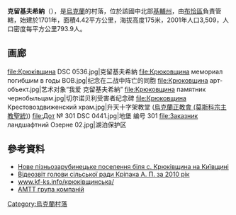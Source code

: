 {{coord|50|22|6|N|30|22|5|E|scale:30000|display=title}}

'''克留基夫希納'''（{{lang-uk|Крюківщина}}），是[[烏克蘭|烏克蘭]]的村落，位於該國中北部[[基輔州|基輔州]]，由[[布恰區|布恰區]]負責管轄，始建於1701年，面積4.42平方公里，海拔高度175米，2001年人口3,509，人口密度每平方公里793.9人。

== 画廊  ==
<gallery widths="180" heights="140" perrow="5" class="center" style="center">
file:Крюківщина DSC 0536.jpg|克留基夫希納
file:Крюковщина мемориал погибшим в годы ВОВ.jpg|纪念在二战中阵亡的同胞
file:Крюковщина арт-объект.jpg|艺术对象“我爱 克留基夫希納”
file:Крюковщина памятник чернобыльцам.jpg|切尔诺贝利受害者纪念碑
file:Крюковщина Крестовоздвиженский храм.jpg|升天十字架教堂 ([[烏克蘭正教會_(莫斯科宗主教聖統)|烏克蘭正教會 (莫斯科宗主教聖統)]])
file:Дот № 301 DSC 0441.jpg|地堡 编号  301
file:Заказник ландшафтний Озерне 02.jpg|湖泊保护区
</gallery>

==參考資料==
* [https://web.archive.org/web/20160809220343/http://barbaricum.org/archaeology/articles/3474119204476492651 Нове пізньозарубинецьке поселення біля с. Крюківщина на Київщині]
* [http://www.youtube.com/watch?v=WBAZE0O_9S8 Відеозвіт голови сільської ради Кріпака А. П. за 2010 рік] {{Wayback|url=http://www.youtube.com/watch?v=WBAZE0O_9S8 |date=20161008025734 }}
* [http://www.kf-ks.info/%D0%BA%D1%80%D1%8E%D0%BA%D1%96%D0%B2%D1%89%D0%B8%D0%BD%D1%81%D1%8C%D0%BA%D0%B0/ www.kf-ks.info/крюківщинська/] {{Wayback|url=http://www.kf-ks.info/%D0%BA%D1%80%D1%8E%D0%BA%D1%96%D0%B2%D1%89%D0%B8%D0%BD%D1%81%D1%8C%D0%BA%D0%B0/ |date=20200123071329 }}
* [https://web.archive.org/web/20151119084923/http://www.amtt.ua/pages/ru/contacts.html АМТТ група компаній]

{{Ukraine-geo-stub}}
[[Category:烏克蘭村落|Category:烏克蘭村落]]